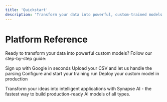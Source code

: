 ```yaml
---
title: 'Quickstart'
description: 'Transform your data into powerful, custom-trained models in minutes'
---
```


# Platform Reference

Ready to transform your data into powerful custom models? Follow our step-by-step guide:

<CardGroup cols={2}>
  <Card
    title="Create Account"
    icon="square-user"
    href="/platform-reference/create-account"
  >
    Sign up with Google in seconds
  </Card>
  <Card
    title="Upload Data"
    icon="cloud-arrow-up"
    href="/platform-reference/upload-data"
  >
    Upload your CSV and let us handle the parsing
  </Card>
  <Card
    title="Fine-Tune"
    icon="square-sliders"
    href="/platform-reference/fine-tune"
  >
    Configure and start your training run
  </Card>
  <Card
    title="Use the Model"
    icon="code"
    href="/platform-reference/use-the-model"
  >
    Deploy your custom model in production
  </Card>
</CardGroup>

Transform your ideas into intelligent applications with Synapse AI - the fastest way to build production-ready AI models of all types.
